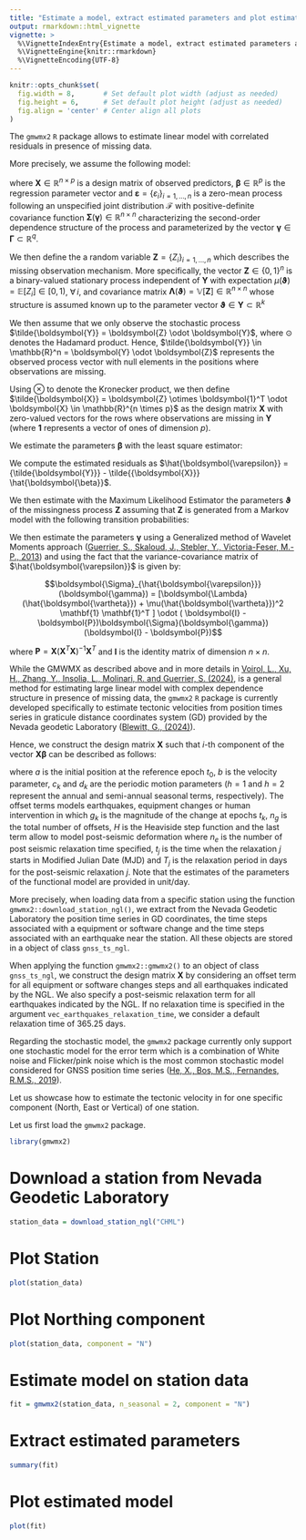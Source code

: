 ```yaml
---
title: "Estimate a model, extract estimated parameters and plot estimated model"
output: rmarkdown::html_vignette
vignette: >
  %\VignetteIndexEntry{Estimate a model, extract estimated parameters and plot estimated model}
  %\VignetteEngine{knitr::rmarkdown}
  %\VignetteEncoding{UTF-8}
---
```







```r
knitr::opts_chunk$set(
  fig.width = 8,       # Set default plot width (adjust as needed)
  fig.height = 6,      # Set default plot height (adjust as needed)
  fig.align = 'center' # Center align all plots
)
```


The `gmwmx2` `R` package allows to estimate linear model with correlated residuals in presence of missing data.

More precisely, we assume the following model:
\begin{equation}
    \boldsymbol{Y} = \boldsymbol{X} \boldsymbol{\beta} + \boldsymbol{\varepsilon}, \quad \boldsymbol{\varepsilon} \sim \mathcal{F}\left\{\boldsymbol{\Sigma}\left(\boldsymbol{\gamma}\right)\right\},
\end{equation}

where $\boldsymbol{X} \in \mathbb{R}^{n \times p}$ is a design matrix of observed predictors, $\boldsymbol{\beta} \in \mathbb{R}^p$ is the regression parameter vector and $\boldsymbol{\varepsilon} = \{\varepsilon_{i}\}_{i=1,\ldots,n}$ is a zero-mean process following an unspecified joint distribution $\mathcal{F}$ with positive-definite covariance function $\boldsymbol{\Sigma}(\boldsymbol{\gamma}) \in \mathbb{R}^{n\times n}$ characterizing the second-order dependence structure of the process and parameterized by the vector $\boldsymbol{\gamma} \in \boldsymbol{\Gamma} \subset \mathbb{R}^q$. 

We then define the a random variable $\boldsymbol{Z} =\{Z_{i}\}_{i=1,\ldots,n}$ which describes the missing observation mechanism. More specifically, the vector $\boldsymbol{Z} \in \{0, 1\}^n$ is a binary-valued stationary process independent of $\boldsymbol{Y}$ with expectation $\mu(\boldsymbol{\vartheta}) = \mathbb{E}[Z_i] \in [0, \, 1)$, $\forall \, i$, and covariance matrix $\boldsymbol{\Lambda}(\boldsymbol{\vartheta}) = \mathbb{V}[\boldsymbol{Z}] \in \mathbb{R}^{n\times n}$ whose structure is assumed known up to the parameter vector $\boldsymbol{\vartheta} \in \boldsymbol{\Upsilon} \subset \mathbb{R}^k$


We then assume that we only observe the stochastic process $\tilde{\boldsymbol{Y}} = \boldsymbol{Z} \odot \boldsymbol{Y}$, where $\odot$ denotes the Hadamard product. Hence, $\tilde{\boldsymbol{Y}} \in \mathbb{R}^n = \boldsymbol{Y} \odot \boldsymbol{Z}$ represents the observed process vector with null elements in the positions where observations are missing. 

Using $\otimes$ to denote the Kronecker product, we then define $\tilde{\boldsymbol{X}} = \boldsymbol{Z} \otimes \boldsymbol{1}^T \odot \boldsymbol{X} \in \mathbb{R}^{n \times p}$ as the design matrix $\boldsymbol{X}$ with zero-valued vectors for the rows where observations are missing in $\boldsymbol{Y}$ (where $\boldsymbol{1}$ represents a vector of ones of dimension $p$).

We estimate the parameters $\boldsymbol{\beta}$ with the least square estimator:

\begin{equation}
    \hat{\boldsymbol{\beta}} = \left(\tilde{\boldsymbol{X}}^T \tilde{\boldsymbol{X}}\right)^{-1} \tilde{\boldsymbol{X}}^T \tilde{\boldsymbol{Y}}.
\end{equation}

We compute the estimated residuals as $\hat{\boldsymbol{\varepsilon}} = {\tilde{\boldsymbol{Y}}} - \tilde{{\boldsymbol{X}}} \hat{\boldsymbol{\beta}}$.

We then estimate with the Maximum Likelihood Estimator the parameters $\boldsymbol{\vartheta}$ of the missingness process $\boldsymbol{Z}$ assuming that $\boldsymbol{Z}$ is generated from a Markov model with the following transition probabilities:

\begin{equation}
    \label{eq:markov_model_def}
    \begin{aligned}
& P\left( Z_2=1 \mid Z_1=1\right)=1 - p_1 \\
& P\left(Z_2=1 \mid Z_1=0\right) = p_2 \\
& P\left(Z_2=0 \mid Z_1=1\right)=p_1 \\
& P\left(Z_2=0 \mid Z_1=0\right)=1-p_2.
\end{aligned}
\end{equation}

We then estimate the parameters $\boldsymbol{\gamma}$ using a Generalized method of Wavelet Moments approach ([Guerrier, S., Skaloud, J., Stebler, Y., Victoria-Feser, M.-P., 2013](https://www.tandfonline.com/doi/full/10.1080/01621459.2013.799920)) and using the fact that the variance-covariance matrix of $\hat{\boldsymbol{\varepsilon}}$ is given by:


$$\boldsymbol{\Sigma}_{\hat{\boldsymbol{\varepsilon}}}(\boldsymbol{\gamma}) = [\boldsymbol{\Lambda}(\hat{\boldsymbol{\vartheta}}) + \mu(\hat{\boldsymbol{\vartheta}})^2 \mathbf{1} \mathbf{1}^T ] \odot ( \boldsymbol{I} - \boldsymbol{P})\boldsymbol{\Sigma}(\boldsymbol{\gamma}) (\boldsymbol{I} - \boldsymbol{P})$$

where $\boldsymbol{P} = \boldsymbol{X}(\boldsymbol{X}^T\boldsymbol{X})^{-1}\boldsymbol{X}^T$ and $\boldsymbol{I}$ is the identity matrix of dimension $n\times n$.



While the GMWMX as described above and in more details in [Voirol, L., Xu, H., Zhang, Y., Insolia, L., Molinari, R. and Guerrier, S. (2024)](https://arxiv.org/abs/2409.05160), is a general method for estimating large linear model with complex dependence structure in presence of missing data, the `gmwmx2` `R` package is currently developed specifically to estimate tectonic velocities from position times series in graticule distance coordinates system (GD) provided by the Nevada geodetic Laboratory ([Blewitt, G., (2024)](https://link.springer.com/article/10.1007/s00190-023-01815-0)).

Hence, we construct the design matrix $\boldsymbol{X}$ such that $i$-th component of the vector $\mathbf{X} {{\boldsymbol{\beta}}}$ can be described as follows:

\begin{equation}
    \mathbb{E}[\mathbf{Y}_i] = \mathbf{X}_i^T {{\boldsymbol{\beta}}} = a+b\left(t_{i}\right)+\sum_{h=1}^{2}\left[c_{h} \sin \left(2 \pi f_{h} t_{i}\right)+d_{h} \cos \left(2 \pi f_{h} t_{i}\right)\right] + \sum_{k=1}^{n_{g}} g_{k} H\left(t_{i}-t_{k}\right) + \sum_{j = 1 }^{n_e}e_j (1- \exp(-(t_i-t_j)/T_j))H\left(t_{i}-T_j\right) ,
\end{equation}

where $a$ is the initial position at the reference epoch $t_0$, $b$ is the velocity parameter, $c_k$  and $d_k$ are the periodic motion parameters ($h = 1$ and $h = 2$ represent the annual and semi-annual seasonal terms, respectively). The offset terms models earthquakes, equipment changes or human intervention in which $g_k$ is the magnitude of the change at epochs $t_k$, $n_g$ is the total number of offsets, $H$ is the Heaviside step function and the last term allow to model post-seismic deformation where $n_e$ is the number of post seismic relaxation time specified, $t_j$ is the time when the relaxation $j$
starts in Modified Julian Date (MJD) and $T_j$ is the relaxation period in days for the post-seismic relaxation $j$. Note that the estimates of the parameters of the functional model are provided in unit/day.

More precisely, when loading data from a specific station using the function `gmwmx2::download_station_ngl()`, we extract from the Nevada Geodetic Laboratory the position time series in  GD coordinates, the time steps associated with a equipment or software change and the time steps associated with an earthquake near the station. All these objects are stored in a object of class `gnss_ts_ngl`.  

When applying the function `gmwmx2::gmwmx2()` to an object of class `gnss_ts_ngl`, we construct the design matrix $\boldsymbol{X}$ by considering an offset term for all equipment or software changes steps and all earthquakes indicated by the NGL. We also specify a post-seismic relaxation term for all earthquakes indicated by the NGL. If no relaxation time is specified in the argument `vec_earthquakes_relaxation_time`, we consider a default relaxation time of $365.25$ days. 

Regarding the stochastic model, the `gmwmx2` package currently only support one stochastic model for the error term which is a combination of White noise and Flicker/pink noise which is the most common stochastic model considered for GNSS position time series ([He, X., Bos, M.S., Fernandes, R.M.S., 2019](https://link.springer.com/article/10.1007/s00190-019-01244-y)).

Let us showcase how to estimate the tectonic velocity in for one specific component (North, East or Vertical) of one station.

Let us first load the `gmwmx2` package.
```r
library(gmwmx2)
```

# Download a station from Nevada Geodetic Laboratory
```r
station_data = download_station_ngl("CHML")
```

# Plot Station
```r
plot(station_data)
```


# Plot Northing component
```r
plot(station_data, component = "N")
```


# Estimate model on station data
```r
fit = gmwmx2(station_data, n_seasonal = 2, component = "N")
```

# Extract estimated parameters
```r
summary(fit)
```

# Plot estimated model
```r
plot(fit)
```

